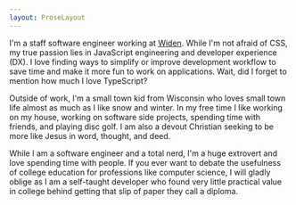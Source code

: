 ```yaml
---
layout: ProseLayout
---
```


I'm a staff software engineer working at [Widen](https://www.widen.com). While
I'm not afraid of CSS, my true passion lies in JavaScript engineering and
developer experience (DX). I love finding ways to simplify or improve
development workflow to save time and make it more fun to work on applications.
Wait, did I forget to mention how much I love TypeScript?

Outside of work, I'm a small town kid from Wisconsin who loves small town life
almost as much as I like snow and winter. In my free time I like working on my
house, working on software side projects, spending time with friends, and
playing disc golf. I am also a devout Christian seeking to be more like Jesus in
word, thought, and deed.

While I am a software engineer and a total nerd, I'm a huge extrovert and love
spending time with people. If you ever want to debate the usefulness of college
education for professions like computer science, I will gladly oblige as I am a
self-taught developer who found very little practical value in college behind
getting that slip of paper they call a diploma.
